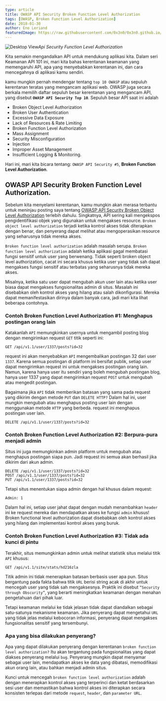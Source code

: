 ```yaml
---
type: article
title: OWASP API Security Broken Function Level Authorization
tags: [OWASP, Broken Function Level Authorization]
date: 2018-01-30
author: Eno Leriand
featuredImage: https://raw.githubusercontent.com/0x3n0/0x3n0.github.io/master/assets/img/blogging/Function-Level-Authorization.jpg
---
```


![Desktop View](https://raw.githubusercontent.com/0x3n0/0x3n0.github.io/master/assets/img/blogging/Function-Level-Authorization.jpg)_Api Security Function Level Authorization_

Kita semakin mengandalkan API untuk mendukung aplikasi kita. Dalam seri Keamanan API 101 ini, mari kita bahas kerentanan keamanan yang memengaruhi API, apa yang menyebabkan kerentanan ini, dan cara mencegahnya di aplikasi kamu sendiri.

kamu mungkin pernah mendengar tentang `top 10 OWASP` atau sepuluh kerentanan teratas yang mengancam aplikasi web. OWASP juga secara berkala memilih daftar sepuluh besar kerentanan yang mengancam API, yang disebut **`OWASP API Security Top 10`**. Sepuluh besar API saat ini adalah 
- Broken Object Level Authorization
- Broken User Authentication
- Excessive Data Exposure
- Lack of Resources & Rate Limiting
- Broken Function Level Authorization
- Mass Assignment
- Security Misconfiguration
- Injection
- Improper Asset Management
- Insufficient Logging & Monitoring.
 
Hari ini, mari kita bicara tentang: `OWASP API Security #5`, **Broken Function Level Authorization**.

## OWASP API Security Broken Function Level Authorization.

Sebelum kita menyelami kerentanan, kamu mungkin akan merasa terbantu untuk meninjau posting saya tentang [OWASP API Security Broken Object Level Authorization](https://itsec.ac.id/Object-Level-Authorization/) terlebih dahulu. Singkatnya, API sering kali mengekspos pengidentifikasi objek yang digunakan untuk mengakses resource. `Broken object level authorization` terjadi ketika kontrol akses tidak diterapkan dengan benar, dan penyerang dapat melihat atau mengoperasikan resource yang seharusnya tidak mereka akses.

`Broken function level authorization` adalah masalah serupa. `Broken function level authorization` adalah ketika aplikasi gagal membatasi fungsi sensitif untuk user yang berwenang. Tidak seperti broken object level authorization, cacat ini secara khusus ketika user yang tidak sah dapat mengakses fungsi sensitif atau terbatas yang seharusnya tidak mereka akses.

Misalnya, ketika satu user dapat mengubah akun user lain atau ketika user biasa dapat mengakses fungsionalitas admin di situs. Masalah ini disebabkan oleh kontrol akses yang hilang atau salah dikonfigurasi. Mereka dapat memanifestasikan dirinya dalam banyak cara, jadi mari kita lihat beberapa contohnya.

### Contoh Broken Function Level Authorization #1: Menghapus postingan orang lain

Katakanlah `API` memungkinkan usernya untuk mengambil posting blog dengan mengirimkan request `GET` titik seperti ini:

```
GET /api/v1.1/user/1337/posts?id=32
```

request ini akan menyebabkan `API` mengembalikan postingan 32 dari user `1337`. Karena semua postingan di platform ini bersifat publik, setiap user dapat mengirimkan request ini untuk mengakses postingan orang lain. Namun, karena hanya user itu sendiri yang boleh mengubah postingan blog, hanya user 1337 yang dapat mengirimkan request `POST` untuk mengubah atau mengedit postingan.

Bagaimana jika `API` tidak memberikan batasan yang sama pada request yang dikirim dengan metode `PUT` dan `DELETE HTTP?` Dalam hal ini, user mungkin mengubah atau menghapus posting user lain dengan menggunakan metode `HTTP` yang berbeda. request ini menghapus postingan user lain.

```
DELETE /api/v1.1/user/1337/posts?id=32
```

### Contoh Broken Function Level Authorization #2: Berpura-pura menjadi admin

Situs ini juga memungkinkan admin platform untuk mengubah atau menghapus postingan siapa pun. Jadi request ini semua akan berhasil jika dikirim dari akun admin.

```
DELETE /api/v1.1/user/1337/posts?id=32
POST /api/v1.1/user/1337/posts?id=32
PUT /api/v1.1/user/1337/posts?id=32
```

Tetapi situs menentukan siapa admin dengan hal khusus dalam request:

```
Admin: 1
```

Dalam hal ini, setiap user jahat dapat dengan mudah menambahkan `header` ini ke request mereka dan mendapatkan akses ke fungsi `admin` khusus! Broken functional level authorization dapat disebabkan oleh kontrol akses yang hilang dan implementasi kontrol akses yang buruk.

### Contoh Broken Function Level Authorization #3: Tidak ada kunci di pintu

Terakhir, situs memungkinkan admin untuk melihat statistik situs melalui titik `API` khusus:

```
GET /api/v1.1/site/stats/hd216zla
```

Titik admin ini tidak menerapkan batasan berbasis user apa pun. Situs bergantung pada fakta bahwa titik `URL` berisi string acak di akhir untuk mencegah user yang tidak sah mengaksesnya. Praktik ini disebut `“Security through Obscurity”`, yang berarti meningkatkan keamanan dengan menahan pengetahuan dari pihak luar.

Tetapi keamanan melalui ke tidak jelasan tidak dapat diandalkan sebagai satu-satunya mekanisme keamanan. Jika penyerang dapat mengetahui `URL` yang tidak jelas melalui kebocoran informasi, penyerang dapat mengakses fungsionalitas sensitif yang tersembunyi.

### Apa yang bisa dilakukan penyerang?

Apa yang dapat dilakukan penyerang dengan kerentanan `broken function level authorization?` Itu akan tergantung pada fungsionalitas yang dapat diakses penyerang melalui `bug`. Penyerang mungkin dapat menyamar sebagai user lain, mendapatkan akses ke data yang dibatasi, memodifikasi akun orang lain, atau bahkan menjadi admin situs.

Kunci untuk mencegah `broken function level authorization` adalah dengan menerapkan kontrol akses yang terperinci dan ketat berdasarkan sesi user dan memastikan bahwa kontrol akses ini diterapkan secara konsisten terlepas dari metode `request`, `header`, dan `parameter URL`.

